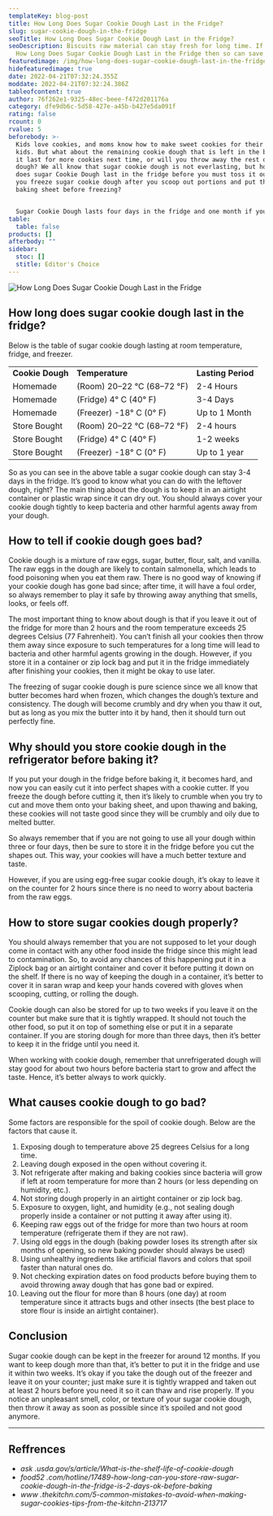 ```yaml
---
templateKey: blog-post
title: How Long Does Sugar Cookie Dough Last in the Fridge?
slug: sugar-cookie-dough-in-the-fridge
seoTitle: How Long Does Sugar Cookie Dough Last in the Fridge?
seoDescription: Biscuits raw material can stay fresh for long time. If you know
  How Long Does Sugar Cookie Dough Last in the Fridge then so can save it for..
featuredimage: /img/how-long-does-sugar-cookie-dough-last-in-the-fridge-300x169.jpg
hidefeaturedimage: true
date: 2022-04-21T07:32:24.355Z
moddate: 2022-04-21T07:32:24.386Z
tableofcontent: true
author: 76f262e1-9325-48ec-beee-f472d201176a
category: dfe9db6c-5d58-427e-a45b-b427e5da091f
rating: false
rcount: 0
rvalue: 5
beforebody: >-
  Kids love cookies, and moms know how to make sweet cookies for their beloved
  kids. But what about the remaining cookie dough that is left in the bowl? Will
  it last for more cookies next time, or will you throw away the rest of your
  dough? We all know that sugar cookie dough is not everlasting, but how long
  does sugar Cookie Dough last in the fridge before you must toss it out? Can
  you freeze sugar cookie dough after you scoop out portions and put them on a
  baking sheet before freezing?


  Sugar Cookie Dough lasts four days in the fridge and one month if you freeze it. If you are not going to make more cookies within four days, then what else can you do with your leftover dough? It’s time to take that dough out of the fridge or freezer because it can be used for something different.
table:
  table: false
products: []
afterbody: ""
sidebar:
  stoc: []
  stitle: Editor's Choice
---
```

![How Long Does Sugar Cookie Dough Last in the Fridge](/img/how-long-does-sugar-cookie-dough-last-in-the-fridge-300x169.jpg "How Long Does Sugar Cookie Dough Last in the Fridge")

## How long does sugar cookie dough last in the fridge?

Below is the table of sugar cookie dough lasting at room temperature, fridge, and freezer.

|                  |                            |                    |
| ---------------- | -------------------------- | ------------------ |
| **Cookie Dough** | **Temperature**            | **Lasting Period** |
| Homemade         | (Room) 20–22 °C (68–72 °F) | 2-4 Hours          |
| Homemade         | (Fridge) 4° C (40° F)      | 3-4 Days           |
| Homemade         | (Freezer) -18° C (0° F)    | Up to 1 Month      |
| Store Bought     | (Room) 20–22 °C (68–72 °F) | 2-4 hours          |
| Store Bought     | (Fridge) 4° C (40° F)      | 1-2 weeks          |
| Store Bought     | (Freezer) -18° C (0° F)    | Up to 1 year       |

So as you can see in the above table a sugar cookie dough can stay 3-4 days in the fridge. It’s good to know what you can do with the leftover dough, right? The main thing about the dough is to keep it in an airtight container or plastic wrap since it can dry out. You should always cover your cookie dough tightly to keep bacteria and other harmful agents away from your dough.

## How to tell if cookie dough goes bad?

Cookie dough is a mixture of raw eggs, sugar, butter, flour, salt, and vanilla. The raw eggs in the dough are likely to contain salmonella, which leads to food poisoning when you eat them raw. There is no good way of knowing if your cookie dough has gone bad since; after time, it will have a foul order, so always remember to play it safe by throwing away anything that smells, looks, or feels off.

The most important thing to know about dough is that if you leave it out of the fridge for more than 2 hours and the room temperature exceeds 25 degrees Celsius (77 Fahrenheit). You can’t finish all your cookies then throw them away since exposure to such temperatures for a long time will lead to bacteria and other harmful agents growing in the dough. However, if you store it in a container or zip lock bag and put it in the fridge immediately after finishing your cookies, then it might be okay to use later.

The freezing of sugar cookie dough is pure science since we all know that butter becomes hard when frozen, which changes the dough’s texture and consistency. The dough will become crumbly and dry when you thaw it out, but as long as you mix the butter into it by hand, then it should turn out perfectly fine.

## Why should you store cookie dough in the refrigerator before baking it?

If you put your dough in the fridge before baking it, it becomes hard, and now you can easily cut it into perfect shapes with a cookie cutter. If you freeze the dough before cutting it, then it’s likely to crumble when you try to cut and move them onto your baking sheet, and upon thawing and baking, these cookies will not taste good since they will be crumbly and oily due to melted butter.

So always remember that if you are not going to use all your dough within three or four days, then be sure to store it in the fridge before you cut the shapes out. This way, your cookies will have a much better texture and taste.

However, if you are using egg-free sugar cookie dough, it’s okay to leave it on the counter for 2 hours since there is no need to worry about bacteria from the raw eggs.

## How to store sugar cookies dough properly?

You should always remember that you are not supposed to let your dough come in contact with any other food inside the fridge since this might lead to contamination. So, to avoid any chances of this happening put it in a Ziplock bag or an airtight container and cover it before putting it down on the shelf. If there is no way of keeping the dough in a container, it’s better to cover it in saran wrap and keep your hands covered with gloves when scooping, cutting, or rolling the dough.

Cookie dough can also be stored for up to two weeks if you leave it on the counter but make sure that it is tightly wrapped. It should not touch the other food, so put it on top of something else or put it in a separate container. If you are storing dough for more than three days, then it’s better to keep it in the fridge until you need it.

When working with cookie dough, remember that unrefrigerated dough will stay good for about two hours before bacteria start to grow and affect the taste. Hence, it’s better always to work quickly.

## What causes cookie dough to go bad?

Some factors are responsible for the spoil of cookie dough. Below are the factors that cause it.

1. Exposing dough to temperature above 25 degrees Celsius for a long time.
2. Leaving dough exposed in the open without covering it.
3. Not refrigerate after making and baking cookies since bacteria will grow if left at room temperature for more than 2 hours (or less depending on humidity, etc.).
4. Not storing dough properly in an airtight container or zip lock bag.
5. Exposure to oxygen, light, and humidity (e.g., not sealing dough properly inside a container or not putting it away after using it).
6. Keeping raw eggs out of the fridge for more than two hours at room temperature (refrigerate them if they are not raw).
7. Using old eggs in the dough (baking powder loses its strength after six months of opening, so new baking powder should always be used)
8. Using unhealthy ingredients like artificial flavors and colors that spoil faster than natural ones do.
9. Not checking expiration dates on food products before buying them to avoid throwing away dough that has gone bad or expired.
10. Leaving out the flour for more than 8 hours (one day) at room temperature since it attracts bugs and other insects (the best place to store flour is inside an airtight container).

## Conclusion

Sugar cookie dough can be kept in the freezer for around 12 months. If you want to keep dough more than that, it’s better to put it in the fridge and use it within two weeks. It’s okay if you take the dough out of the freezer and leave it on your counter; just make sure it is tightly wrapped and taken out at least 2 hours before you need it so it can thaw and rise properly. If you notice an unpleasant smell, color, or texture of your sugar cookie dough, then throw it away as soon as possible since it’s spoiled and not good anymore.

- - -

## Reffrences

* *ask .usda.gov/s/article/What-is-the-shelf-life-of-cookie-dough*
* *food52 .com/hotline/17489-how-long-can-you-store-raw-sugar-cookie-dough-in-the-fridge-is-2-days-ok-before-baking*
* *www .thekitchn.com/5-common-mistakes-to-avoid-when-making-sugar-cookies-tips-from-the-kitchn-213717*